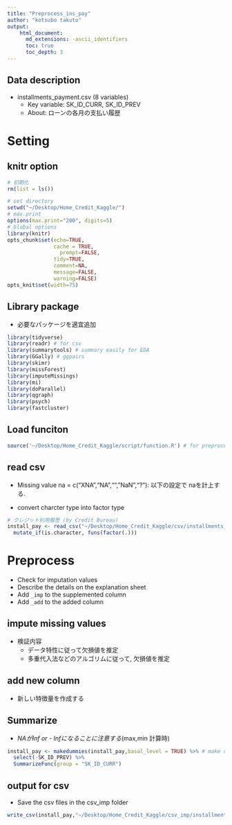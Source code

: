 ```yaml
---
title: "Preprocess_ins_pay"
author: "kotsubo takuto"
output: 
    html_document:
      md_extensions: -ascii_identifiers
      toc: true
      toc_depth: 3
---
```


## Data description

- installments_payment.csv (8 variables)
    - Key variable: SK_ID_CURR, SK_ID_PREV
    - About: ローンの各月の支払い履歴

# Setting{.tabset .tabset-fade .tabset-pills}

## knitr option

```r
# 初期化
rm(list = ls())
```

```r
# set directory
setwd("~/Desktop/Home_Credit_Kaggle/") 
# max.print 
options(max.print="200", digits=5)
# Global options
library(knitr)
opts_chunk$set(echo=TRUE,
               cache = TRUE,
	             prompt=FALSE,
               tidy=TRUE,
               comment=NA,
               message=FALSE,
               warning=FALSE)
opts_knit$set(width=75)
```

## Library package

- 必要なパッケージを適宜追加

```r
library(tidyverse)
library(readr) # for csv
library(summarytools) # summary easily for EDA
library(GGally) # ggpairs
library(skimr) 
library(missForest)
library(imputeMissings)
library(mi)
library(doParallel)
library(qgraph)
library(psych)
library(fastcluster)
```

## Load funciton

```r
source('~/Desktop/Home_Credit_Kaggle/script/function.R') # for preprocessing
```

## read csv

- Missing value
na = c("XNA","NA","","NaN","?"): 以下の設定で naを計上する.

- convert charcter type into factor type

```r
# クレジット利用履歴 (by Credit Bureau)
install_pay <- read_csv("~/Desktop/Home_Credit_Kaggle/csv/installments_payments.csv",na = c("XNA","NA","","NaN","?")) %>% 
  mutate_if(is.character, funs(factor(.)))
```

# Preprocess

- Check for imputation values
- Describe the details on the explanation sheet
- Add `_imp` to the supplemented column
- Add `_add` to the added column

## impute missing values{.tabset .tabset-fade .tabset-pills}

- 検証内容
    - データ特性に従って欠損値を推定
    - 多重代入法などのアルゴリムに従って, 欠損値を推定

## add new column{.tabset .tabset-fade .tabset-pills}

- 新しい特徴量を作成する

## Summarize

- *NAがInf or - Infになることに注意する*(max,min 計算時)

```r
install_pay <- makedummies(install_pay,basal_level = TRUE) %>% # make dummy
  select(-SK_ID_PREV) %>% 
  SummarizeFunc(group = "SK_ID_CURR") 
```

## output for csv

- Save the csv files in the csv_imp folder

```r
write_csv(install_pay,"~/Desktop/Home_Credit_Kaggle/csv_imp/installments_payments_imp.csv")
```
